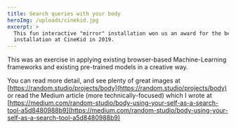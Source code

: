 ```yaml
---
title: Search queries with your body
heroImg: /uploads/cinekid.jpg
excerpt: >
  This fun interactive "mirror" installation won us an award for the best
  installation at CineKid in 2019.
---
```


This was an exercise in applying existing browser-based Machine-Learning frameworks and existing pre-trained models in a creative way.

You can read more detail, and see plenty of great images at [https://random.studio/projects/body](https://random.studio/projects/body) or read the Medium article (more technically-focused) which I wrote at [https://medium.com/random-studio/body-using-your-self-as-a-search-tool-a5d8480988b9](https://medium.com/random-studio/body-using-your-self-as-a-search-tool-a5d8480988b9)

